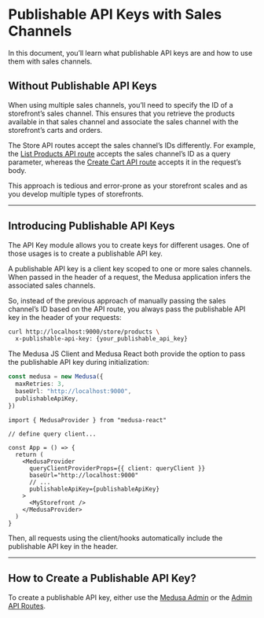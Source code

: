 
# Publishable API Keys with Sales Channels

In this document, you’ll learn what publishable API keys are and how to use them with sales channels.

## Without Publishable API Keys

When using multiple sales channels, you’ll need to specify the ID of a storefront’s sales channel. This ensures that you retrieve the products available in that sales channel and associate the sales channel with the storefront’s carts and orders.

The Store API routes accept the sales channel’s IDs differently. For example, the [List Products API route](https://docs.medusajs.com/api/store#products) accepts the sales channel’s ID as a query parameter, whereas the [Create Cart API route](https://docs.medusajs.com/api/store#carts_postcart) accepts it in the request’s body.

This approach is tedious and error-prone as your storefront scales and as you develop multiple types of storefronts.

---

## Introducing Publishable API Keys

The API Key module allows you to create keys for different usages. One of those usages is to create a publishable API key.

A publishable API key is a client key scoped to one or more sales channels. When passed in the header of a request, the Medusa application infers the associated sales channels.

So, instead of the previous approach of manually passing the sales channel’s ID based on the API route, you always pass the publishable API key in the header of your requests:

```bash
curl http://localhost:9000/store/products \
  x-publishable-api-key: {your_publishable_api_key}
```

The Medusa JS Client and Medusa React both provide the option to pass the publishable API key during initialization:

<Tabs groupId="client-id" isCodeTabs={true}>
  <TabItem label="JS Client" value="js-client">

  ```ts
  const medusa = new Medusa({
    maxRetries: 3,
    baseUrl: "http://localhost:9000",
    publishableApiKey,
  })
  ```

  </TabItem>
  <TabItem label="Medusa React" value="medusa-react">

  ```tsx
  import { MedusaProvider } from "medusa-react"

  // define query client...

  const App = () => {
    return (
      <MedusaProvider
        queryClientProviderProps={{ client: queryClient }}
        baseUrl="http://localhost:9000"
        // ...
        publishableApiKey={publishableApiKey}
      >
        <MyStorefront />
      </MedusaProvider>
    )
  }
  ```

  </TabItem>
</Tabs>

Then, all requests using the client/hooks automatically include the publishable API key in the header.

---

## How to Create a Publishable API Key?

To create a publishable API key, either use the [Medusa Admin](../../../user-guide/settings/publishable-api-keys.mdx) or the [Admin API Routes](https://docs.medusajs.com/api/admin#publishable-api-keys).
